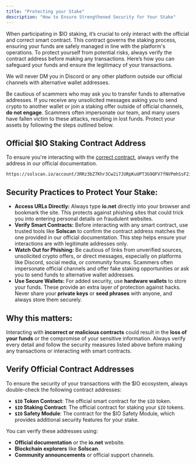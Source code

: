 ```yaml
---
title: "Protecting your Stake"
description: "How to Ensure Strengthened Security for Your Stake"
---
```


When participating in \$IO staking, it’s crucial to only interact with the official and correct smart contract. This contract governs the staking process, ensuring your funds are safely managed in line with the platform's operations. To protect yourself from potential risks, always verify the contract address before making any transactions. Here’s how you can safeguard your funds and ensure the legitimacy of your transactions.

<Danger>
We will never DM you in Discord or any other platform outside our official channels with alternative wallet addresses.
</Danger>

Be cautious of scammers who may ask you to transfer funds to alternative addresses. If you receive any unsolicited messages asking you to send crypto to another wallet or join a staking offer outside of official channels, **do not engage**. Scammers often impersonate our team, and many users have fallen victim to these attacks, resulting in lost funds. Protect your assets by following the steps outlined below.

## Official \$IO Staking Contract Address

To ensure you're interacting with the [correct contract](https://solscan.io/account/3RRz3bZ7Khr3Cw2i7JURpKuUPT3G9QFV7fNVPmhSsF2i), always verify the address in our official documentation.

```
https://solscan.io/account/3RRz3bZ7Khr3Cw2i7JURpKuUPT3G9QFV7fNVPmhSsF2i 
```

## Security Practices to Protect Your Stake:

* **Access URLs Directly:** Always type **io.net** directly into your browser and bookmark the site. This protects against phishing sites that could trick you into entering personal details on fraudulent websites.
* **Verify Smart Contracts:** Before interacting with any smart contract, use trusted tools like **Solscan** to confirm the contract address matches the one provided in our official documentation. This step helps ensure your interactions are with legitimate addresses only.
* **Watch Out for Phishing:** Be cautious of links from unverified sources, unsolicited crypto offers, or direct messages, especially on platforms like Discord, social media, or community forums. Scammers often impersonate official channels and offer fake staking opportunities or ask you to send funds to alternative wallet addresses.
* **Use Secure Wallets:** For added security, use **hardware wallets** to store your funds. These provide an extra layer of protection against hacks. Never share your **private keys** or **seed phrases** with anyone, and always store them securely.

## Why this matters:

Interacting with **incorrect or malicious contracts** could result in the **loss of your funds** or the compromise of your sensitive information. Always verify every detail and follow the security measures listed above before making any transactions or interacting with smart contracts.

## Verify Official Contract Addresses

To ensure the security of your transactions with the \$IO ecosystem, always double-check the following contract addresses:

* **`$IO` Token Contract**: The official smart contract for the `$IO` token.
* **`$IO` Staking Contract**: The official contract for staking your `$IO` tokens.
* **`$IO` Safety Module**: The contract for the \$IO Safety Module, which provides additional security features for your stake.

You can verify these addresses using:

* **Official documentation** or the **io.net** website.
* **Blockchain explorers** like **Solscan**.
* **Community announcements** or official support channels.

